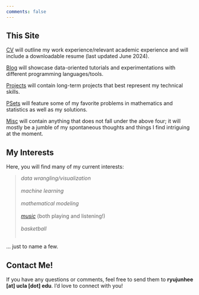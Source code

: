 ```yaml
---
comments: false
---
```


## This Site

[CV](CV.html) will outline my work experience/relevant academic experience and will include a downloadable resume (last updated June 2024).

[Blog](blog.html) will showcase data-oriented tutorials and experimentations with different programming languages/tools.

[Projects](projects.html) will contain long-term projects that best represent my technical skills.

[PSets](psets.html) will feature some of my favorite problems in mathematics and statistics as well as my solutions.

[Misc](misc.html) will contain anything that does not fall under the above four; it will mostly be a jumble of my spontaneous thoughts and things I find intriguing at the moment.

## My Interests

Here, you will find many of my current interests: 

>
*data wrangling/visualization* <br><br>
*machine learning* <br><br>
*mathematical modeling* <br><br>
[*music*](https://www.last.fm/user/icebearr) (both playing and listening!) <br><br>
*basketball* <br><br>

... just to name a few. <br>


## Contact Me!

If you have any questions or comments, feel free to send them to **ryujunhee [at] ucla [dot] edu**. I'd love to connect with you!